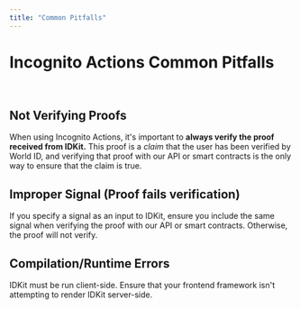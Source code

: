```yaml
---
title: "Common Pitfalls"
---
```


# Incognito Actions Common Pitfalls

<br/>

## Not Verifying Proofs

When using Incognito Actions, it's important to **always verify the proof received from IDKit.** This proof is a _claim_ that the user has been verified by World ID, and verifying that proof with our API or smart contracts is the only way to ensure that the claim is true.

## Improper Signal (Proof fails verification)

If you specify a signal as an input to IDKit, ensure you include the same signal when verifying the proof with our API or smart contracts. Otherwise, the proof will not verify.

## Compilation/Runtime Errors

IDKit must be run client-side. Ensure that your frontend framework isn't attempting to render IDKit server-side.